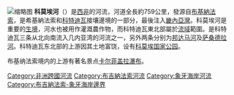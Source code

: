[[File:Comoe_River_Basin_OSM.png|缩略图]]
'''科莫埃河'''（{{lang-fr|'''Comoé'''}}）是[[西非|西非]]的河流，河道全長約759公里，發源自[[布基納法索|布基納法索]]，是希基納法索和[[科特迪瓦|科特迪瓦]]接壤邊境的一部分，最後注入[[畿內亞灣|畿內亞灣]]。科莫埃河是重要的[[生境|生境]]，河水也被用作灌溉農作物，而科特迪瓦東北部屬於[[流域|流域]]範圍。是科特迪瓦三条从北向南流入几内亚湾的河流之一，另外两条分别为[[邦达马河|邦达马河]]及[[萨桑德拉河|萨桑德拉河]]。科特迪瓦东北部的上游因其土地富饶，设有[[科莫埃国家公园|科莫埃国家公园]]。

布基纳法索境内的上游有著名景点[[卡尔菲盖拉瀑布|卡尔菲盖拉瀑布]]。

{{DEFAULTSORT:Comoé}}
[[Category:非洲跨國河流|Category:非洲跨國河流]]
[[Category:布吉納法索河流|Category:布吉納法索河流]]
[[Category:象牙海岸河流|Category:象牙海岸河流]]
[[Category:布吉納法索-象牙海岸邊界|Category:布吉納法索-象牙海岸邊界]]

{{Africa-geo-stub}}